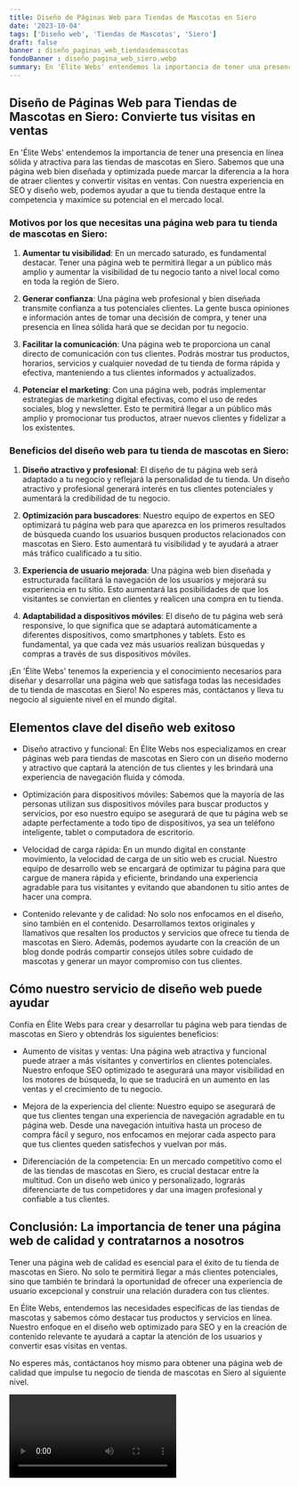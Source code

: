 ```yaml
---
title: Diseño de Páginas Web para Tiendas de Mascotas en Siero
date: '2023-10-04'
tags: ['Diseño web', 'Tiendas de Mascotas', 'Siero']
draft: false
banner : diseño_paginas_web_tiendasdemascotas
fondoBanner : diseño_pagina_web_siero.webp
summary: En 'Élite Webs' entendemos la importancia de tener una presencia en línea sólida y atractiva para las tiendas de mascotas en Siero. Sabemos que una página web bien diseñada y optimizada puede marcar la diferencia a la hora de atraer clientes y convertir visitas en ventas. Con nuestra experiencia en SEO y diseño web, podemos ayudar a que tu tienda destaque entre la competencia y maximice su potencial en el mercado local.
---
```


## Diseño de Páginas Web para Tiendas de Mascotas en Siero: Convierte tus visitas en ventas

En 'Élite Webs' entendemos la importancia de tener una presencia en línea sólida y atractiva para las tiendas de mascotas en Siero. Sabemos que una página web bien diseñada y optimizada puede marcar la diferencia a la hora de atraer clientes y convertir visitas en ventas. Con nuestra experiencia en SEO y diseño web, podemos ayudar a que tu tienda destaque entre la competencia y maximice su potencial en el mercado local.

### Motivos por los que necesitas una página web para tu tienda de mascotas en Siero:

1. **Aumentar tu visibilidad**: En un mercado saturado, es fundamental destacar. Tener una página web te permitirá llegar a un público más amplio y aumentar la visibilidad de tu negocio tanto a nivel local como en toda la región de Siero.

2. **Generar confianza**: Una página web profesional y bien diseñada transmite confianza a tus potenciales clientes. La gente busca opiniones e información antes de tomar una decisión de compra, y tener una presencia en línea sólida hará que se decidan por tu negocio.

3. **Facilitar la comunicación**: Una página web te proporciona un canal directo de comunicación con tus clientes. Podrás mostrar tus productos, horarios, servicios y cualquier novedad de tu tienda de forma rápida y efectiva, manteniendo a tus clientes informados y actualizados.

4. **Potenciar el marketing**: Con una página web, podrás implementar estrategias de marketing digital efectivas, como el uso de redes sociales, blog y newsletter. Esto te permitirá llegar a un público más amplio y promocionar tus productos, atraer nuevos clientes y fidelizar a los existentes.

### Beneficios del diseño web para tu tienda de mascotas en Siero:

1. **Diseño atractivo y profesional**: El diseño de tu página web será adaptado a tu negocio y reflejará la personalidad de tu tienda. Un diseño atractivo y profesional generará interés en tus clientes potenciales y aumentará la credibilidad de tu negocio.

2. **Optimización para buscadores**: Nuestro equipo de expertos en SEO optimizará tu página web para que aparezca en los primeros resultados de búsqueda cuando los usuarios busquen productos relacionados con mascotas en Siero. Esto aumentará tu visibilidad y te ayudará a atraer más tráfico cualificado a tu sitio.

3. **Experiencia de usuario mejorada**: Una página web bien diseñada y estructurada facilitará la navegación de los usuarios y mejorará su experiencia en tu sitio. Esto aumentará las posibilidades de que los visitantes se conviertan en clientes y realicen una compra en tu tienda.

4. **Adaptabilidad a dispositivos móviles**: El diseño de tu página web será responsive, lo que significa que se adaptará automáticamente a diferentes dispositivos, como smartphones y tablets. Esto es fundamental, ya que cada vez más usuarios realizan búsquedas y compras a través de sus dispositivos móviles.

¡En 'Élite Webs' tenemos la experiencia y el conocimiento necesarios para diseñar y desarrollar una página web que satisfaga todas las necesidades de tu tienda de mascotas en Siero! No esperes más, contáctanos y lleva tu negocio al siguiente nivel en el mundo digital.

<GifSeo />

<Cta />

## Elementos clave del diseño web exitoso

- Diseño atractivo y funcional: En Élite Webs nos especializamos en crear páginas web para tiendas de mascotas en Siero con un diseño moderno y atractivo que captará la atención de tus clientes y les brindará una experiencia de navegación fluida y cómoda.

- Optimización para dispositivos móviles: Sabemos que la mayoría de las personas utilizan sus dispositivos móviles para buscar productos y servicios, por eso nuestro equipo se asegurará de que tu página web se adapte perfectamente a todo tipo de dispositivos, ya sea un teléfono inteligente, tablet o computadora de escritorio.

- Velocidad de carga rápida: En un mundo digital en constante movimiento, la velocidad de carga de un sitio web es crucial. Nuestro equipo de desarrollo web se encargará de optimizar tu página para que cargue de manera rápida y eficiente, brindando una experiencia agradable para tus visitantes y evitando que abandonen tu sitio antes de hacer una compra.

- Contenido relevante y de calidad: No solo nos enfocamos en el diseño, sino también en el contenido. Desarrollamos textos originales y llamativos que resalten los productos y servicios que ofrece tu tienda de mascotas en Siero. Además, podemos ayudarte con la creación de un blog donde podrás compartir consejos útiles sobre cuidado de mascotas y generar un mayor compromiso con tus clientes.

## Cómo nuestro servicio de diseño web puede ayudar

Confía en Élite Webs para crear y desarrollar tu página web para tiendas de mascotas en Siero y obtendrás los siguientes beneficios:

- Aumento de visitas y ventas: Una página web atractiva y funcional puede atraer a más visitantes y convertirlos en clientes potenciales. Nuestro enfoque SEO optimizado te asegurará una mayor visibilidad en los motores de búsqueda, lo que se traducirá en un aumento en las ventas y el crecimiento de tu negocio.

- Mejora de la experiencia del cliente: Nuestro equipo se asegurará de que tus clientes tengan una experiencia de navegación agradable en tu página web. Desde una navegación intuitiva hasta un proceso de compra fácil y seguro, nos enfocamos en mejorar cada aspecto para que tus clientes queden satisfechos y vuelvan por más.

- Diferenciación de la competencia: En un mercado competitivo como el de las tiendas de mascotas en Siero, es crucial destacar entre la multitud. Con un diseño web único y personalizado, lograrás diferenciarte de tus competidores y dar una imagen profesional y confiable a tus clientes.

## Conclusión: La importancia de tener una página web de calidad y contratarnos a nosotros

Tener una página web de calidad es esencial para el éxito de tu tienda de mascotas en Siero. No solo te permitirá llegar a más clientes potenciales, sino que también te brindará la oportunidad de ofrecer una experiencia de usuario excepcional y construir una relación duradera con tus clientes.

En Élite Webs, entendemos las necesidades específicas de las tiendas de mascotas y sabemos cómo destacar tus productos y servicios en línea. Nuestro enfoque en el diseño web optimizado para SEO y en la creación de contenido relevante te ayudará a captar la atención de los usuarios y convertir esas visitas en ventas.

No esperes más, contáctanos hoy mismo para obtener una página web de calidad que impulse tu negocio de tienda de mascotas en Siero al siguiente nivel.

<Video />

<CtaBot job='Tiendas de Mascotas' city='Siero'/>

<Gmaps query='Siero+españa+maps' />